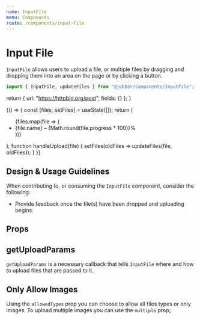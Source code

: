 ```yaml
---
name: InputFile
menu: Components
route: /components/input-file
---
```



# Input File

<ComponentStatus stage="pre" responsive="yes" accessible="yes" />

`InputFile` allows users to upload a file, or multiple files by dragging and
dropping them into an area on the page or by clicking a button.

```ts
import { InputFile, updateFiles } from "@jobber/components/InputFile";
```

  return { url: "https://httpbin.org/post", fields: {} };
}

<Playground>
  {() => {
    const [files, setFiles] = useState([]);
    return (
      <Content>
        <InputFile
          multiple={true}
          getUploadParams={buildUploadParams}
          onUploadStart={handleUpload}
          onUploadProgress={handleUpload}
          onUploadComplete={handleUpload}
        />
        <ul>
          {files.map(file => (
            <li key={file.id}>
              {file.name} – {Math.round(file.progress * 100)}%
              <ProgressBar
                currentStep={Math.round(file.progress * 100)}
                totalSteps={100}
                size="small"
              />
            </li>
          ))}
        </ul>
      </Content>
    );
    function handleUpload(file) {
      setFiles(oldFiles => updateFiles(file, oldFiles));
    }
  }}
</Playground>

<!--
  It is not necessary to include Design & Usage Guidlelines. Use this section
  to answer common questions and considerations about component usage.
-->

## Design & Usage Guidelines

When contributing to, or consuming the `InputFile` component, consider the
following:

- Provide feedback once the file(s) have been dropped and uploading begins.

## Props

<Props of={InputFile} />

## getUploadParams

`getUploadParams` is a necessary callback that tells `InputFile` where and how
to upload files that are passed to it.

## Only Allow Images

Using the `allowedTypes` prop you can choose to allow all files types or only
images. To upload multiple images you can use the `multiple` prop;

<Playground>
  <Content>
    <InputFile allowedTypes="images" getUploadParams={buildUploadParams} />
    <InputFile
      allowedTypes="images"
      multiple={true}
      getUploadParams={buildUploadParams}
    />
  </Content>
</Playground>
